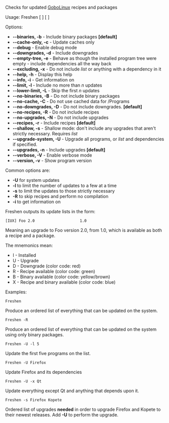 {{ToC}}
Checks for updated [[GoboLinux]] recipes and packages

Usage: Freshen [ <opts> ] [ <list> ]

Options:
* '''--binaries, -b''' - Include binary packages '''[default]'''
* '''--cache-only, -c''' - Update caches only
* '''--debug''' - Enable debug mode
* '''--downgrades, -d''' - Include downgrades
* '''--empty-tree, -e''' - Behave as though the installed program tree were empty - include dependencies all the way back
* '''--excluding, -x''' - Do not include ''list'' or anything with a dependency in it
* '''--help, -h''' - Display this help
* '''--info, -i''' - Get information on <program>
* '''--limit, -l <n>''' - Include no more than ''n'' updates
* '''--lower-limit, -L <n>''' - Skip the first ''n'' updates
* '''--no-binaries, -B''' - Do not include binary packages
* '''--no-cache, -C''' - Do not use cached data for /Programs
* '''--no-downgrades, -D''' - Do not include downgrades. '''[default]'''
* '''--no-recipes, -R''' - Do not include recipes
* '''--no-upgrades, -N''' - Do not include upgrades
* '''--recipes, -r''' - Include recipes '''[default]'''
* '''--shallow, -s''' - Shallow mode: don't include any upgrades that aren't strictly necessary. Requires ''list''
* '''--upgrade-system, -U''' - Upgrade all programs, or ''list'' and dependencies if specified.
* '''--upgrades, -n''' - Include upgrades '''[default]'''
* '''--verbose, -V''' - Enable verbose mode
* '''--version, -v''' - Show program version

Common options are:
* '''-U''' for system updates
* '''-l <n>''' to limit the number of updates to a few at a time
* '''-s''' to limit the updates to those strictly necessary
* '''-R''' to skip recipes and perform no compilation
* '''-i <program>''' to get information on <program>

Freshen outputs its update lists in the form:
<pre>
[IUX] Foo 2.0                    1.0
</pre>
Meaning an upgrade to Foo version 2.0, from 1.0, which is available as both a recipe and a package.

The mnemonics mean:
* I - Installed
* U - Upgrade
* D - Downgrade (color code: red)
* R - Recipe available (color code: green)
* B - Binary available (color code: yellow/brown)
* X - Recipe and binary available (color code: blue)

Examples:

<pre>
Freshen
</pre>
Produce an ordered list of everything that can be updated on the system.
<pre>
Freshen -R
</pre>
Produce an ordered list of everything that can be updated on the system using only binary packages.
<pre>
Freshen -U -l 5
</pre>
Update the first five programs on the list.
<pre>
Freshen -U Firefox
</pre>
Update Firefox and its dependencies
<pre>
Freshen -U -x Qt
</pre>
Update everything except Qt and anything that depends upon it.
<pre>
Freshen -s Firefox Kopete
</pre>
Ordered list of upgrades '''needed''' in order to upgrade Firefox and Kopete to their newest releases. Add '''-U''' to perform the upgrade.